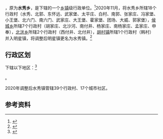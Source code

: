 {{中国乡级行政区|14/07/26/202/000
| 总面积 = 79.58平方公里
| 户籍人口 = 122288人
| 总人口年份 = 2020
| 常住人口 = 172288人
| 政府驻地 = 水秀村
| 电话区号 = 354
}}

'''{{PAGENAMEBASE}}'''，原为'''水秀乡'''，是{{PRC admin/fullname|14/07/26/202/000|3}}下辖的一个[[乡镇|乡镇]]级行政单位。<ref>{{PRC admin/ref sgc|{{PRC admin/parent|14/07/26/202/000}}}}</ref>2020年11月，将水秀乡所辖18个行政村（水秀、北郭、东怀远、武家堡、太平庄、白村、南郭、张家庄、冯家堡、小王堡、北六门、南六门、武家庄、大王堡、霍家堡、团场、大威、郭家堡），[[侯城乡|侯城乡]]所辖7个行政村（胡家庄、北沙河、南付井、杨家庄、南杨家庄、孟家庄、申奉），[[北洸乡|北洸乡]]所辖2个行政村（西付井、北付井），[[胡村镇|胡村镇]]所辖1个行政村（韩村）并入明星镇，将调整后明星镇更名为水秀镇。<ref>{{cite web |title=晋中太谷区审议通过《晋中市太谷区乡级行政区划调整方案》 |url=https://www.axunxun.com/xinwen/content.php?id=1809 |website=中国行政区划网 |access-date=2021-02-07 |archive-date=2021-02-14 |archive-url=https://web.archive.org/web/20210214084046/https://www.axunxun.com/xinwen/content.php?id=1809 |dead-url=no }}</ref>

== 行政区划 ==

{{PAGENAMEBASE}}下辖以下地区：<ref>{{PRC admin/ref sgc|14/07/26/202/000}}</ref>

{{PRC admin/children|14/07/26/202/000}}。

2020年调整后水秀镇管辖39个行政村、17个城市社区。

== 参考资料 ==

{{reflist}}

{{行政区划小作品}}
{{PRC admin/navcat|14/07/26/202/000}}